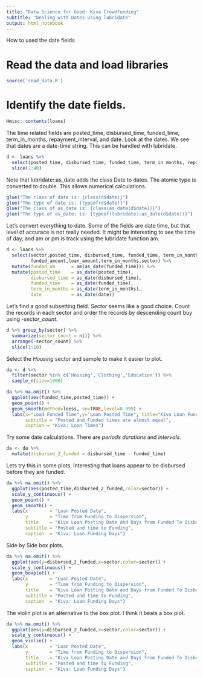 ```yaml
---
title: "Data Science for Good: Kiva Crowdfunding"
subtitle: "Dealing with Dates using lubridate"
output: html_notebook
---
```


How to used the date fields

# Read the data and load libraries
```r
source('read_data.R')
```


# Identify the date fields.
```r
Hmisc::contents(loans)
```
The time related fields are posted_time, disbursed_time, funded_time, term_in_months, repayment_interval, and date.
Look at the dates. We see that dates are a date-time string.  This can be handled with 
lubridate.

```r
d <- loans %>% 
  select(posted_time, disbursed_time, funded_time, term_in_months, repayment_interval,date) %>% 
  slice(1:40)
```

Note that lubridate::as_date adds the class Date to dates.  The atomic type is converted to
double. This allows numerical calculations.
```r
glue("The class of date is: {class(d$date)}")
glue("The type of date is: {typeof(d$date)}")
glue("The class of as_date is: {class(as_date(d$date))}")
glue("The type of as_date: is: {typeof(lubridate::as_date(d$date))}")
```


Let's convert everything to date.  Some of the fields are date time, but that level of accurace is
not really needed.  It might be interesting to see the time of day, and am or pm is track using 
the lubridate function am.
```r
d <- loans %>% 
  select(sector,posted_time, disbursed_time, funded_time, term_in_months, repayment_interval,date,
         funded_amount,loan_amount,term_in_months,sector) %>% 
  mutate(funded_am      = am(as_date(funded_time))) %>% 
  mutate(posted_time    = as_date(posted_time),
         disbursed_time = as_date(disbursed_time),
         funded_time    = as_date(funded_time),
         term_in_months = as_date(term_in_months),
         date           = as_date(date))
```
Let's find a good subsetting field.
*Sector* seems like a good choice.  Count the records in each sector and order
the records by descending count buy using *-sector_count*.
```r
d %>% group_by(sector) %>% 
  summarize(sector_count = n()) %>% 
  arrange(-sector_count) %>% 
  slice(1:10)
```
Select the *Housing* sector and sample to make it easier to plot.
```r
da <- d %>% 
  filter(sector %in% c('Housing','Clothing','Education')) %>% 
  sample_n(size=1000)
```

```r
da %>% na.omit() %>%  
  ggplot(aes(funded_time,posted_time)) + 
  geom_point() +
  geom_smooth(method=loess, se=TRUE,level=0.999) +
  labs(x="Load Funded Time",y="Loan Posted Time", title="Kiva Loan Funded and Posted Times",
       subtitle = "Posted and Funded times are almost equal",
       caption = "Kiva: Loan Times")
```

Try some date calculations.  There are *periods* *durations* and *intervals*.
```r
da <- da %>% 
  mutate(disbursed_2_funded = disbursed_time - funded_time)
```


Lets try this in some plots.
Interesting that loans appear to be disbursed before they are funded.
```r
da %>% na.omit() %>% 
  ggplot(aes(posted_time,disbursed_2_funded,color=sector)) + 
  scale_y_continuous() +
  geom_point() +
  geom_smooth() +
  labs(x        = "Loan Posted Date",
       y        = "Time from Funding to Dispersion", 
       title    = "Kiva Loan Posting Date and Days from Funded To Disbursion",
       subtitle = "Posted and time to Funding",
       caption  = "Kiva: Loan Funding Days")
```
Side by Side box plots.
```r
da %>% na.omit() %>% 
  ggplot(aes(y=disbursed_2_funded,x=sector,color=sector)) + 
  scale_y_continuous() +
  geom_boxplot() +
  labs(x        = "Loan Posted Date",
       y        = "Time from Funding to Dispersion", 
       title    = "Kiva Loan Posting Date and Days from Funded To Disbursion",
       subtitle = "Posted and time to Funding",
       caption  = "Kiva: Loan Funding Days")
```
The violin plot is an alternative to the box plot.  I think it beats a box plot.
```r
da %>% na.omit() %>% 
  ggplot(aes(y=disbursed_2_funded,x=sector,color=sector)) + 
  scale_y_continuous() +
  geom_violin() +
  labs(x        = "Loan Posted Date",
       y        = "Time from Funding to Dispersion", 
       title    = "Kiva Loan Posting Date and Days from Funded To Disbursion",
       subtitle = "Posted and time to Funding",
       caption  = "Kiva: Loan Funding Days")
```





